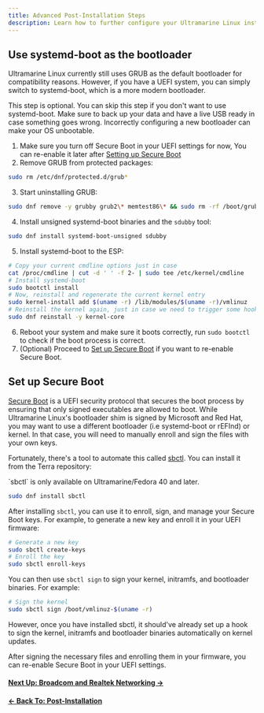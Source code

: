 ```yaml
---
title: Advanced Post-Installation Steps
description: Learn how to further configure your Ultramarine Linux installation.
---
```



## Use systemd-boot as the bootloader

Ultramarine Linux currently still uses GRUB as the default bootloader for compatibility reasons. However, if you have a UEFI system, you can simply switch to
systemd-boot, which is a more modern bootloader.

<Alert type="warning">
  This step is optional. You can skip this step if you don't want to use
  systemd-boot. Make sure to back up your data and have a live USB ready in case
  something goes wrong. Incorrectly configuring a new bootloader can make your
  OS unbootable.
</Alert>

1. Make sure you turn off Secure Boot in your UEFI settings for now, You can re-enable it later after [Setting up Secure Boot](#set-up-secure-boot)
2. Remove GRUB from protected packages:

```bash
sudo rm /etc/dnf/protected.d/grub*
```

3. Start uninstalling GRUB:

```bash
sudo dnf remove -y grubby grub2\* memtest86\* && sudo rm -rf /boot/grub2 && sudo rm -rf /boot/loader
```

4. Install unsigned systemd-boot binaries and the `sdubby` tool:

```bash
sudo dnf install systemd-boot-unsigned sdubby
```

5. Install systemd-boot to the ESP:

```bash
# Copy your current cmdline options just in case
cat /proc/cmdline | cut -d ' ' -f 2- | sudo tee /etc/kernel/cmdline
# Install systemd-boot
sudo bootctl install
# Now, reinstall and regenerate the current kernel entry
sudo kernel-install add $(uname -r) /lib/modules/$(uname -r)/vmlinuz
# Reinstall the kernel again, just in case we need to trigger some hooks
sudo dnf reinstall -y kernel-core
```

6. Reboot your system and make sure it boots correctly, run `sudo bootctl` to check if the boot process is correct.
7. (Optional) Proceed to [Set up Secure Boot](#set-up-secure-boot) if you want to re-enable Secure Boot.

## Set up Secure Boot

[Secure Boot] is a UEFI security protocol that secures the boot process by ensuring that
only signed executables are allowed to boot. While Ultramarine Linux's bootloader shim is signed by Microsoft and Red Hat,
you may want to use a different bootloader (i.e systemd-boot or rEFInd) or kernel. In that case, you will need to manually enroll
and sign the files with your own keys.

Fortunately, there's a tool to automate this called [sbctl]. You can install it from the Terra repository:

<Alert type="info">
  `sbctl` is only available on Ultramarine/Fedora 40 and later.
</Alert>

```bash
sudo dnf install sbctl
```

After installing `sbctl`, you can use it to enroll, sign, and manage your Secure Boot keys. For example, to generate a new key and enroll it in your UEFI firmware:

```bash
# Generate a new key
sudo sbctl create-keys
# Enroll the key
sudo sbctl enroll-keys
```

You can then use `sbctl sign` to sign your kernel, initramfs, and bootloader binaries. For example:

```bash
# Sign the kernel
sudo sbctl sign /boot/vmlinuz-$(uname -r)
```

However, once you have installed sbctl, it should've already set up a hook to sign the kernel, initramfs and bootloader binaries automatically on kernel updates.

After signing the necessary files and enrolling them in your firmware, you can re-enable Secure Boot in your UEFI settings.

[Secure Boot]: https://learn.microsoft.com/en-us/windows-hardware/design/device-experiences/oem-secure-boot
[sbctl]: https://github.com/Foxboron/sbctl

#### [Next Up: Broadcom and Realtek Networking →](/en/setup/broadcom-realtek)

#### [← Back To: Post-Installation](/en/setup/postinstall)
